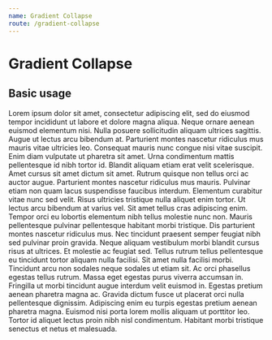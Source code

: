 ```yaml
---
name: Gradient Collapse
route: /gradient-collapse
---
```



# Gradient Collapse
<PropsTable of={GradientCollapse} />

## Basic usage

<Playground>
    <IntlProvider locale="en">
        <GradientCollapse collapseHeight={220}>
            Lorem ipsum dolor sit amet, consectetur adipiscing elit, sed do eiusmod tempor incididunt ut labore et dolore magna aliqua. Neque ornare aenean euismod elementum nisi. Nulla posuere sollicitudin aliquam ultrices sagittis. Augue ut lectus arcu bibendum at. Parturient montes nascetur ridiculus mus mauris vitae ultricies leo. Consequat mauris nunc congue nisi vitae suscipit. Enim diam vulputate ut pharetra sit amet. Urna condimentum mattis pellentesque id nibh tortor id. Blandit aliquam etiam erat velit scelerisque. Amet cursus sit amet dictum sit amet. Rutrum quisque non tellus orci ac auctor augue. Parturient montes nascetur ridiculus mus mauris. Pulvinar etiam non quam lacus suspendisse faucibus interdum. Elementum curabitur vitae nunc sed velit. Risus ultricies tristique nulla aliquet enim tortor. Ut lectus arcu bibendum at varius vel. Sit amet tellus cras adipiscing enim.
            <br/>
            Tempor orci eu lobortis elementum nibh tellus molestie nunc non. Mauris pellentesque pulvinar pellentesque habitant morbi tristique. Dis parturient montes nascetur ridiculus mus. Nec tincidunt praesent semper feugiat nibh sed pulvinar proin gravida. Neque aliquam vestibulum morbi blandit cursus risus at ultrices. Et molestie ac feugiat sed. Tellus rutrum tellus pellentesque eu tincidunt tortor aliquam nulla facilisi. Sit amet nulla facilisi morbi. Tincidunt arcu non sodales neque sodales ut etiam sit. Ac orci phasellus egestas tellus rutrum. Massa eget egestas purus viverra accumsan in. Fringilla ut morbi tincidunt augue interdum velit euismod in. Egestas pretium aenean pharetra magna ac. Gravida dictum fusce ut placerat orci nulla pellentesque dignissim. Adipiscing enim eu turpis egestas pretium aenean pharetra magna. Euismod nisi porta lorem mollis aliquam ut porttitor leo. Tortor id aliquet lectus proin nibh nisl condimentum. Habitant morbi tristique senectus et netus et malesuada.
        </GradientCollapse>
    </IntlProvider>
</Playground>
